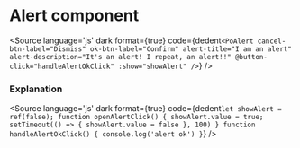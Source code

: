 # Alert component




<Meta title="Components/Alert" component={PoAlert} />

<Description of={PoAlert} />

<Canvas withToolbar>
  <Story id="components-alert--alert" />
</Canvas>

<Source
  language='js'
  dark
  format={true}
  code={dedent`
   <PoAlert
        cancel-btn-label="Dismiss"
        ok-btn-label="Confirm"
        alert-title="I am an alert"
        alert-description="It's an alert! I repeat, an alert!!"
        @button-click="handleAlertOkClick"
        :show="showAlert"
    />
  `}
/>

### Explanation

<ArgsTable of={PoAlert} />

<Source
  language='js'
  dark
  format={true}
  code={dedent`
    let showAlert = ref(false);
    function openAlertClick() {
        showAlert.value = true;
        setTimeout(() => {
            showAlert.value = false
        }, 100)
    }
    function handleAlertOkClick() {
        console.log('alert ok')
    }
  `}
/>